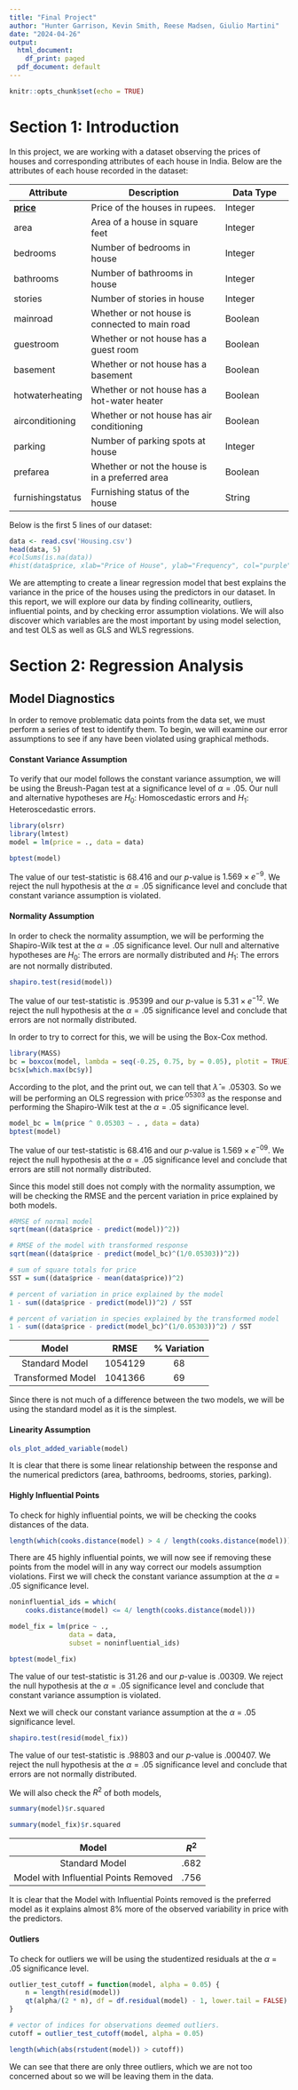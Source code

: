```yaml
---
title: "Final Project"
author: "Hunter Garrison, Kevin Smith, Reese Madsen, Giulio Martini"
date: "2024-04-26"
output:
  html_document:
    df_print: paged
  pdf_document: default
---
```


```r
knitr::opts_chunk$set(echo = TRUE)
```

# Section 1: Introduction

In this project, we are working with a dataset observing the prices of houses and corresponding attributes of each house in India. Below are the attributes of each house recorded in the dataset:

| Attribute               | Description                                     | Data Type |
|------------------|------------------------------------|------------------|
| [**price**]{.underline} | Price of the houses in rupees.                  | Integer   |
| area                    | Area of a house in square feet                  | Integer   |
| bedrooms                | Number of bedrooms in house                     | Integer   |
| bathrooms               | Number of bathrooms in house                    | Integer   |
| stories                 | Number of stories in house                      | Integer   |
| mainroad                | Whether or not house is connected to main road  | Boolean   |
| guestroom               | Whether or not house has a guest room           | Boolean   |
| basement                | Whether or not house has a basement             | Boolean   |
| hotwaterheating         | Whether or not house has a hot-water heater     | Boolean   |
| airconditioning         | Whether or not house has air conditioning       | Boolean   |
| parking                 | Number of parking spots at house                | Integer   |
| prefarea                | Whether or not the house is in a preferred area | Boolean   |
| furnishingstatus        | Furnishing status of the house                  | String    |

Below is the first 5 lines of our dataset:

```r
data <- read.csv('Housing.csv')
head(data, 5)
#colSums(is.na(data))
#hist(data$price, xlab="Price of House", ylab="Frequency", col="purple")
```

We are attempting to create a linear regression model that best explains the variance in the price of the houses using the predictors in our dataset. In this report, we will explore our data by finding collinearity, outliers, influential points, and by checking error assumption violations. We will also discover which variables are the most important by using model selection, and test OLS as well as GLS and WLS regressions.

# Section 2: Regression Analysis

## Model Diagnostics

In order to remove problematic data points from the data set, we must perform a series of test to identify them. To begin, we will examine our error assumptions to see if any have been violated using graphical methods.

#### Constant Variance Assumption

To verify that our model follows the constant variance assumption, we will be using the Breush-Pagan test at a significance level of $\alpha = .05$. Our null and alternative hypotheses are $H_0$: Homoscedastic errors and $H_1$: Heteroscedastic errors.

```r
library(olsrr)
library(lmtest)
model = lm(price = ., data = data)

bptest(model)
```

The value of our test-statistic is 68.416 and our $p$-value is $1.569\times e^{-9}$. We reject the null hypothesis at the $\alpha = .05$ significance level and conclude that constant variance assumption is violated.

#### Normality Assumption

In order to check the normality assumption, we will be performing the Shapiro-Wilk test at the $\alpha = .05$ significance level. Our null and alternative hypotheses are $H_0$: The errors are normally distributed and $H_1$: The errors are not normally distributed.

```r
shapiro.test(resid(model))
```

The value of our test-statistic is .95399 and our $p$-value is $5.31 \times e^{-12}$. We reject the null hypothesis at the $\alpha = .05$ significance level and conclude that errors are not normally distributed.

In order to try to correct for this, we will be using the Box-Cox method.

```r
library(MASS)
bc = boxcox(model, lambda = seq(-0.25, 0.75, by = 0.05), plotit = TRUE)
bc$x[which.max(bc$y)]
```

According to the plot, and the print out, we can tell that $\hat{\lambda} = .05303$. So we will be performing an OLS regression with $\text{price}^{.05303}$ as the response and performing the Shapiro-Wilk test at the $\alpha = .05$ significance level.

```r

model_bc = lm(price ^ 0.05303 ~ . , data = data)
bptest(model)
```

The value of our test-statistic is 68.416 and our $p$-value is $1.569 \times e^{-09}$. We reject the null hypothesis at the $\alpha = .05$ significance level and conclude that errors are still not normally distributed.

Since this model still does not comply with the normality assumption, we will be checking the RMSE and the percent variation in price explained by both models.

```r
#RMSE of normal model
sqrt(mean((data$price - predict(model))^2))

# RMSE of the model with transformed response
sqrt(mean((data$price - predict(model_bc)^(1/0.05303))^2))

# sum of square totals for price
SST = sum((data$price - mean(data$price))^2)

# percent of variation in price explained by the model 
1 - sum((data$price - predict(model))^2) / SST

# percent of variation in species explained by the transformed model 
1 - sum((data$price - predict(model_bc)^(1/0.05303))^2) / SST
```

|       Model       |  RMSE   | \% Variation |
|:-----------------:|:-------:|:------------:|
|  Standard Model   | 1054129 |      68      |
| Transformed Model | 1041366 |      69      |

Since there is not much of a difference between the two models, we will be using the standard model as it is the simplest.

#### Linearity Assumption

```r
ols_plot_added_variable(model)
```

It is clear that there is some linear relationship between the response and the numerical predictors (area, bathrooms, bedrooms, stories, parking).

#### Highly Influential Points

To check for highly influential points, we will be checking the cooks distances of the data.

```r
length(which(cooks.distance(model) > 4 / length(cooks.distance(model))))
```

There are 45 highly influential points, we will now see if removing these points from the model will in any way correct our models assumption violations. First we will check the constant variance assumption at the $\alpha$ = .05 significance level.

```r
noninfluential_ids = which(
    cooks.distance(model) <= 4/ length(cooks.distance(model)))

model_fix = lm(price ~ ., 
               data = data,
               subset = noninfluential_ids)

bptest(model_fix)
```

The value of our test-statistic is 31.26 and our $p$-value is .00309. We reject the null hypothesis at the $\alpha = .05$ significance level and conclude that constant variance assumption is violated.

Next we will check our constant variance assumption at the $\alpha$ = .05 significance level.

```r
shapiro.test(resid(model_fix))
```

The value of our test-statistic is .98803 and our $p$-value is .000407. We reject the null hypothesis at the $\alpha = .05$ significance level and conclude that errors are not normally distributed.

We will also check the $R^2$ of both models,

```r

summary(model)$r.squared

summary(model_fix)$r.squared
```

|                 Model                 | $R^2$ |
|:-------------------------------------:|:-----:|
|            Standard Model             | .682  |
| Model with Influential Points Removed | .756  |

It is clear that the Model with Influential Points removed is the preferred model as it explains almost 8% more of the observed variability in price with the predictors.

#### Outliers

To check for outliers we will be using the studentized residuals at the $\alpha$ = .05 significance level.

```r
outlier_test_cutoff = function(model, alpha = 0.05) {
    n = length(resid(model))
    qt(alpha/(2 * n), df = df.residual(model) - 1, lower.tail = FALSE)
}

# vector of indices for observations deemed outliers.
cutoff = outlier_test_cutoff(model, alpha = 0.05)

length(which(abs(rstudent(model)) > cutoff))
```

We can see that there are only three outliers, which we are not too concerned about so we will be leaving them in the data.
